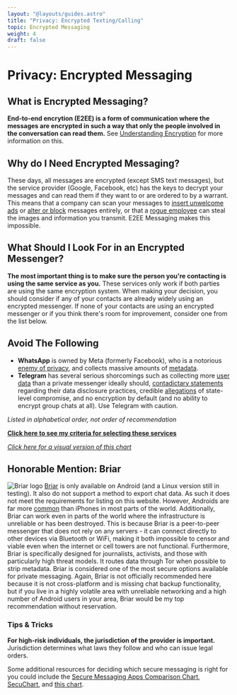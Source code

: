 ```yaml
---
layout: "@layouts/guides.astro"
title: "Privacy: Encrypted Texting/Calling"
topic: Encrypted Messaging
weight: 4
draft: false
---
```



# Privacy: Encrypted Messaging

## What is Encrypted Messaging?

**End-to-end encrytion (E2EE) is a form of communication where the messages are encrypted in such a way that only the people involved in the conversation can read them.** See [Understanding Encryption](/guides/moderately-important/encryption) for more information on this.

## Why do I Need Encrypted Messaging?

These days, all messages are encrypted (except SMS text messages), but the service provider (Google, Facebook, etc) has the keys to decrypt your messages and can read them if they want to or are ordered to by a warrant. This means that a company can scan your messages to [insert unwelcome ads](https://twitter.com/chrismlacy/status/1409727836093513729) or [alter or block](https://www.theverge.com/2018/12/12/18137795/fcc-text-message-rule-classification-spam) messages entirely, or that a [rogue employee](https://www.uscybersecurity.net/cyberNews/shopify-breach/) can steal the images and information you transmit. E2EE Messaging makes this impossible.

## What Should I Look For in an Encrypted Messenger?

**The most important thing is to make sure the person you're contacting is using the same service as you.** These services only work if both parties are using the same encryption system. When making your decision, you should consider if any of your contacts are already widely using an encrypted messenger. If none of your contacts are using an encrypted messenger or if you think there's room for improvement, consider one from the list below.

## Avoid The Following

<Highlighting variant="warning">

- **WhatsApp** is owned by Meta (formerly Facebook), who is a notorious [enemy of privacy](https://www.forbes.com/sites/thomasbrewster/2017/01/22/whatsapp-facebook-backdoor-government-data-request/#3be52f0c1030), and collects massive amounts of [metadata](/guides/moderately-important/metadata).
- **Telegram** has several serious shorcomings such as collecting more [user data](https://telegram.org/privacy#3-what-personal-data-we-use) than a private messenger ideally should, [contadictary statements](https://odysee.com/@surveillancereport:2/telegram-ain't-looking-hot.-sr120:f) regarding their data disclosure practices, credible [allegations](https://www.wired.com/story/the-kremlin-has-entered-the-chat/) of state-level compromise, and no encryption by default (and no ability to encrypt group chats at all). Use Telegram with caution.

</Highlighting>

_Listed in alphabetical order, not order of recommendation_

<ProsAndCons data={data} headingLevel={4} />

**[Click here to see my criteria for selecting these services](/criteria#encrypted-messaging)**

_[Click here for a visual version of this chart](/charts/messaging)_

## Honorable Mention: Briar

<img
  src="/images/logos/briar.png"
  alt="Briar logo"
  class="float-left mx-6 w-24"
/>
[Briar](https://briarproject.org/) is only available on Android (and a Linux version
still in testing). It also do not support a method to export chat data. As such it does not meet the requirements for listing on this
website. However, Androids are far more [common](https://www.statista.com/statistics/272698/global-market-share-held-by-mobile-operating-systems-since-2009/)
than iPhones in most parts of the world. Additionally, Briar can work even in parts
of the world where the infrastructure is unreliable or has been destroyed. This is
because Briar is a peer-to-peer messenger that does not rely on any
servers - it can connect directly to other devices via Bluetooth or WiFi, making it
both impossible to censor and viable even when the internet or cell towers are not
functional. Furthermore, Briar is specifically designed for journalists, activists, and those with particularly high threat models. It routes
data through Tor when possible to strip metadata. Briar is considered one of the
most secure options available for private messaging. Again, Briar is not officially
recommended here because it is not cross-platform and is missing chat backup functionality, but if you live in a highly volatile
area with unreliable networking and a high number of Android users in your area,
Briar would be my top recommendation without reservation.

### Tips & Tricks

**For high-risk individuals, the jurisdiction of the provider is important.** Jurisdiction determines what laws they follow and who can issue legal orders.

Some additional resources for deciding which secure messaging is right for you could include the [Secure Messaging Apps Comparison Chart](https://www.securemessagingapps.com/), [SecuChart](https://bkil.gitlab.io/secuchart/), and [this chart](https://www.messenger-matrix.de/messenger-matrix-en.html).
